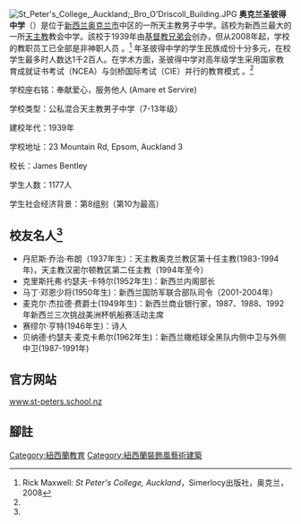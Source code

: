 [[File:St_Peter's_College,_Auckland;_Bro_O'Driscoll_Building.JPG|thumb]]
'''奥克兰圣彼得中学'''（{{lang|en|St Peter's College, Auckland}}）是位于[[新西兰|新西兰]][[奥克兰市|奥克兰市]]中区的一所天主教男子中学。該校为新西兰最大的一所[[天主教|天主教]]教会中学。該校于1939年由[[基督教兄弟会|基督教兄弟会]]创办，但从2008年起，学校的教职员工已全部是非神职人员 。<ref name="#1">Rick Maxwell: ''St Peter's College, Auckland''，Simerlocy出版社，奥克兰，2008</ref> 年圣彼得中学的学生民族成份十分多元，在校学生最多时人数达1千2百人。在学术方面，圣彼得中学对高年级学生采用国家教育成就证书考试（NCEA）与剑桥国际考试（CIE）并行的教育模式 。<ref name="#1"/>

学校座右铭：奉献爱心，服务他人 (Amare et Servire)

学校类型：公私混合天主教男子中学（7-13年级）

建校年代：1939年

学校地址：23 Mountain Rd, Epsom, Auckland 3

校长：James Bentley

学生人数：1177人

学生社会经济背景：第8组别（第10为最高）

== 校友名人<ref name="#1"/> ==
* 丹尼斯·乔治·布朗（1937年生）：天主教奥克兰教区第十任主教(1983-1994年)，天主教汉密尔顿教区第二任主教（1994年至今）
* 克里斯托弗·约瑟夫·卡特尔(1952年生)：新西兰内阁部长
* 马丁·邓恩少将(1950年生)：新西兰国防军联合部队司令（2001-2004年）
* 麦克尔·杰拉德·费爵士(1949年生)：新西兰商业银行家，1987、1988、1992年新西兰三次挑战美洲杯帆船赛活动主席
* 赛缪尔·亨特(1946年生)：诗人
* 贝纳德·约瑟夫·麦克卡希尔(1962年生)：新西兰橄榄球全黑队内侧中卫与外侧中卫(1987-1991年)

== 官方网站 ==
[http://www.st-peters.school.nz/ www.st-peters.school.nz] {{Wayback|url=http://www.st-peters.school.nz/ |date=20081015022019 }}

== 腳註 ==
<references/>

[[Category:紐西蘭教育|Category:紐西蘭教育]]
[[Category:紐西蘭裝飾風藝術建築|Category:紐西蘭裝飾風藝術建築]]